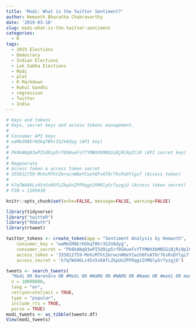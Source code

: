 ```yaml
---
title: 'Modi: What is the Twitter Sentiment?'
author: Hemanth Bharatha Chakravarthy
date: '2019-03-18'
slug: modi-what-is-the-twitter-sentiment
categories:
  - R
tags:
  - 2019 Elections
  - Democracy
  - Indian Elections
  - Lok Sabha Elections
  - Modi
  - plot
  - R Markdown
  - Rahul Gandhi
  - regression
  - Twitter
  - India
---
```


```r
# Keys and tokens
# Keys, secret keys and access tokens management.
# 
# Consumer API keys
# waMm1MAErKOkqTBhr3S2VAdyg (API key)
# 
# Pk0kANq93wPI5d9ip5rf0SHueFsYTYMWXXbMNIGiBjRi9pICzR (API secret key)
# 
# Regenerate
# Access token & access token secret
# 335812759-MnhcM7htZmrwcnW8eYCwzh6FxATOr7ksRxDYlgz7 (Access token)
# 
# k7q7Wd46Lz45n5sK8fLZkpUnZPFRqgz2VM6lyGr7yzgjU (Access token secret)
# PIN = 1109430

knitr::opts_chunk$set(echo=FALSE, message=FALSE, warning=FALSE)

library(tidyverse)
library("twitteR")
library("ROAuth")
library(rtweet)

twitter_tokens <- create_token(app = "Sentiment Analysis by Hemanth",
    consumer_key = "waMm1MAErKOkqTBhr3S2VAdyg", 
    consumer_secret = "Pk0kANq93wPI5d9ip5rf0SHueFsYTYMWXXbMNIGiBjRi9pICzR",
    access_token = '335812759-MnhcM7htZmrwcnW8eYCwzh6FxATOr7ksRxDYlgz7',
    access_secret = 'k7q7Wd46Lz45n5sK8fLZkpUnZPFRqgz2VM6lyGr7yzgjU')

tweets <- search_tweets(
  "Modi OR Narendra OR #Modi OR #NaMO OR #NAMO OR #Namo OR #modi OR modi OR narendra", 
  n = 10000000, 
  lang = "en", 
  retryonratelimit = TRUE,
  type = "popular",
  include_rts = TRUE,
  parse = TRUE)
modi_tweets <- as_tibble(tweets.df)
View(modi_tweets)
```

